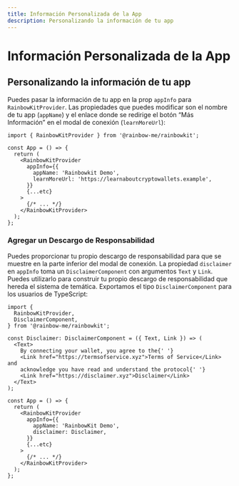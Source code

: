 ```yaml
---
title: Información Personalizada de la App
description: Personalizando la información de tu app
---
```


# Información Personalizada de la App

## Personalizando la información de tu app

Puedes pasar la información de tu app en la prop `appInfo` para `RainbowKitProvider`. Las propiedades que puedes modificar son el nombre de tu app (`appName`) y el enlace donde se redirige el botón “Más Información” en el modal de conexión (`learnMoreUrl`):

```tsx
import { RainbowKitProvider } from '@rainbow-me/rainbowkit';

const App = () => {
  return (
    <RainbowKitProvider
      appInfo={{
        appName: 'Rainbowkit Demo',
        learnMoreUrl: 'https://learnaboutcryptowallets.example',
      }}
      {...etc}
    >
      {/* ... */}
    </RainbowKitProvider>
  );
};
```

### Agregar un Descargo de Responsabilidad

Puedes proporcionar tu propio descargo de responsabilidad para que se muestre en la parte inferior del modal de conexión. La propiedad `disclaimer` en `appInfo` toma un `DisclaimerComponent` con argumentos `Text` y `Link`. Puedes utilizarlo para construir tu propio descargo de responsabilidad que hereda el sistema de temática. Exportamos el tipo `DisclaimerComponent` para los usuarios de TypeScript:

```tsx
import {
  RainbowKitProvider,
  DisclaimerComponent,
} from '@rainbow-me/rainbowkit';

const Disclaimer: DisclaimerComponent = ({ Text, Link }) => (
  <Text>
    By connecting your wallet, you agree to the{' '}
    <Link href="https://termsofservice.xyz">Terms of Service</Link> and
    acknowledge you have read and understand the protocol{' '}
    <Link href="https://disclaimer.xyz">Disclaimer</Link>
  </Text>
);

const App = () => {
  return (
    <RainbowKitProvider
      appInfo={{
        appName: 'RainbowKit Demo',
        disclaimer: Disclaimer,
      }}
      {...etc}
    >
      {/* ... */}
    </RainbowKitProvider>
  );
};
```
